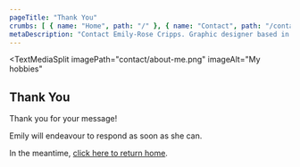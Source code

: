 ```yaml
---
pageTitle: "Thank You"
crumbs: [ { name: "Home", path: "/" }, { name: "Contact", path: "/contact" }, { name: "Thank You", path: "/contact/thank-you" } ]
metaDescription: "Contact Emily-Rose Cripps. Graphic designer based in Oxford, UK. Book-making, exhibition design and more."
---
```


<TextMediaSplit
    imagePath="contact/about-me.png"
    imageAlt="My hobbies"
>   

## Thank You

Thank you for your message!  

Emily will endeavour to respond as soon as she can.

In the meantime, [click here to return home](/).

</TextMediaSplit>

